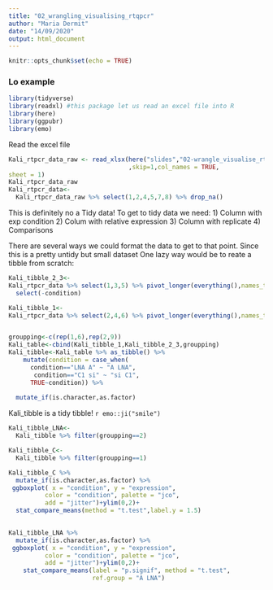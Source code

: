 ```yaml
---
title: "02_wrangling_visualising_rtqpcr"
author: "Maria Dermit"
date: "14/09/2020"
output: html_document
---
```



```r
knitr::opts_chunk$set(echo = TRUE)
```

### Lo example
```r
library(tidyverse)
library(readxl) #this package let us read an excel file into R
library(here)
library(ggpubr)
library(emo)
```

Read the excel file

```r
Kali_rtpcr_data_raw <- read_xlsx(here("slides","02-wrangle_visualise_rtqPCR","data", "qPCR_HCT116plus_n3_KG.xlsx")
                                 ,skip=1,col_names = TRUE,
sheet = 1) 
Kali_rtpcr_data_raw 
Kali_rtpcr_data<-
  Kali_rtpcr_data_raw %>% select(1,2,4,5,7,8) %>% drop_na()
```

This is definitely no a Tidy data! To get to tidy data we need:
1) Column with exp condition
2) Colum with relative expression
3) Column with replicate 
4) Comparisons

There are several ways we could format the data to get to that point. Since this is a pretty untidy but small dataset One lazy way would be to reate a tibble from scratch:

```r
Kali_tibble_2_3<-
Kali_rtpcr_data %>% select(1,3,5) %>% pivot_longer(everything(),names_to = "condition",values_to="expression") %>% mutate(replicate=rep(c(1,2,3),5)) %>% 
  select(-condition)

Kali_tibble_1<-
Kali_rtpcr_data %>% select(2,4,6) %>% pivot_longer(everything(),names_to = "nonneeded",values_to="condition") %>% select(-nonneeded)


groupping<-c(rep(1,6),rep(2,9)) 
Kali_table<-cbind(Kali_tibble_1,Kali_tibble_2_3,groupping)
Kali_tibble<-Kali_table %>% as_tibble() %>% 
    mutate(condition = case_when(
      condition=="LNA A" ~ "A LNA",
       condition=="C1 si" ~ "si C1",
      TRUE~condition)) %>% 
      
  mutate_if(is.character,as.factor)
```
Kali_tibble is a tidy tibble! `r emo::ji("smile")`


```r
Kali_tibble_LNA<-
  Kali_tibble %>% filter(groupping==2) 

Kali_tibble_C<-
  Kali_tibble %>% filter(groupping==1)

```

```r
Kali_tibble_C %>% 
  mutate_if(is.character,as.factor) %>% 
 ggboxplot( x = "condition", y = "expression",
          color = "condition", palette = "jco",
          add = "jitter")+ylim(0,2)+  
  stat_compare_means(method = "t.test",label.y = 1.5)
  

Kali_tibble_LNA %>% 
  mutate_if(is.character,as.factor) %>% 
 ggboxplot( x = "condition", y = "expression",
          color = "condition", palette = "jco",
          add = "jitter")+ylim(0,2)+  
    stat_compare_means(label = "p.signif", method = "t.test",
                       ref.group = "A LNA") 
```


